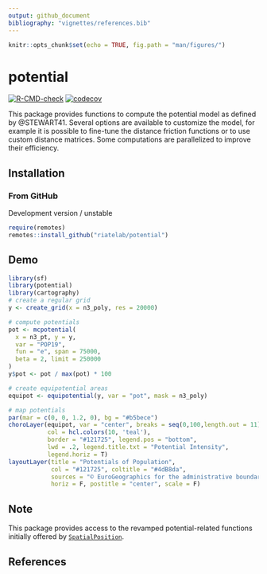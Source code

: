 ```yaml
---
output: github_document
bibliography: "vignettes/references.bib"
---
```



```r
knitr::opts_chunk$set(echo = TRUE, fig.path = "man/figures/")
```



# potential

[![R-CMD-check](https://github.com/riatelab/potential/workflows/R-CMD-check/badge.svg)](https://github.com/riatelab/potential/actions)
[![codecov](https://codecov.io/gh/riatelab/potential/branch/master/graph/badge.svg?token=G8MZTHC9KQ)](https://codecov.io/gh/riatelab/potential)

This package provides functions to compute the potential model as
defined by @STEWART41. Several options
are available to customize the model, for example it is possible to fine-tune
the distance friction functions or to use custom distance matrices. Some
computations are parallelized to improve their efficiency.


## Installation

### From GitHub
Development version / unstable

```r
require(remotes)
remotes::install_github("riatelab/potential")
```

## Demo


```r
library(sf)
library(potential)
library(cartography)
# create a regular grid
y <- create_grid(x = n3_poly, res = 20000)

# compute potentials
pot <- mcpotential(
  x = n3_pt, y = y,
  var = "POP19",
  fun = "e", span = 75000,
  beta = 2, limit = 250000
)
y$pot <- pot / max(pot) * 100

# create equipotential areas
equipot <- equipotential(y, var = "pot", mask = n3_poly)

# map potentials
par(mar = c(0, 0, 1.2, 0), bg = "#b5bece")
choroLayer(equipot, var = "center", breaks = seq(0,100,length.out = 11), 
           col = hcl.colors(10, 'teal'),
           border = "#121725", legend.pos = "bottom", 
           lwd = .2, legend.title.txt = "Potential Intensity",
           legend.horiz = T)
layoutLayer(title = "Potentials of Population", 
            col = "#121725", coltitle = "#4dB8da",
            sources = "© EuroGeographics for the administrative boundaries and © Eurostat for data",
            horiz = F, postitle = "center", scale = F)
```



## Note

This package provides access to the revamped potential-related functions 
initially offered by 
[`SpatialPosition`](https://CRAN.R-project.org/package=SpatialPosition).

## References









